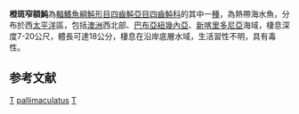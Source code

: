 {{Speciesbox 
| genus = Torquigener
| species = pallimaculatus
| authority = [[Hardy|Hardy]], 1983
| status = NE
| status_system = IUCN3.1 
}}
'''橙斑窄額魨'''為[[輻鰭魚綱|輻鰭魚綱]][[魨形目|魨形目]][[四齒魨亞目|四齒魨亞目]][[四齒魨科|四齒魨科]]的其中一[[種|種]]，為熱帶海水魚，分布於西[[太平洋|太平洋]]區，包括[[澳洲|澳洲]]西北部、[[巴布亞紐幾內亞|巴布亞紐幾內亞]]、[[新喀里多尼亞|新喀里多尼亞]]海域，棲息深度7-20公尺，體長可達18公分，棲息在沿岸底層水域，生活習性不明，具有毒性。

==参考文献==
{{Reflist}}
{{Taxonbar}}

[[Category:有毒魚類|T]]
[[Category:窄額魨屬|pallimaculatus]]
[[Category:1983年描述的魚類|T]]